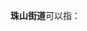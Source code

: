 '''珠山街道'''可以指：
{{PRC admin/disambig|36/02/03/007/000|37/02/11/008/000}}
{{disambig|cat=四字乡级行政区划消歧义}}